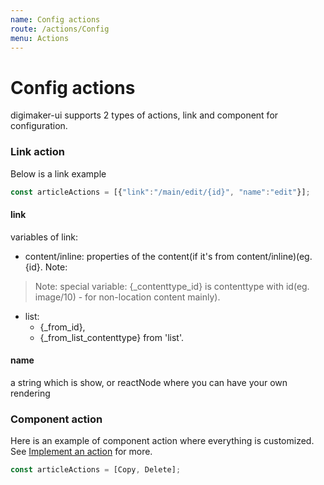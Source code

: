 ```yaml
---
name: Config actions
route: /actions/Config
menu: Actions
---
```



# Config actions
digimaker-ui supports 2 types of actions, link and component for configuration.

### Link action
Below is a link example
```js
const articleActions = [{"link":"/main/edit/{id}", "name":"edit"}];
```

#### link
variables of link:
- content/inline: properties of the content(if it's from content/inline)(eg. {id}.
Note:
> Note: special variable: {_contenttype_id} is contenttype with id(eg. image/10) - for non-location content mainly).
- list: 
  - {_from_id}, 
  - {_from_list_contenttype} from 'list'.


#### name
a string which is show, or reactNode where you can have your own rendering


### Component action
Here is an example of component action where everything is customized. See [Implement an action](./Implement) for more.
```js
const articleActions = [Copy, Delete];
```